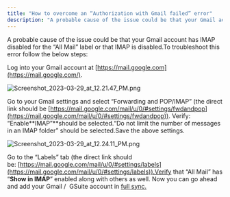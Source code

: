 ```yaml
---
title: "How to overcome an “Authorization with Gmail failed” error"
description: "A probable cause of the issue could be that your Gmail account has IMAP disabled for the “All Mail” label or that IMAP is disabled.To troubleshoot thi..."
---
```


A probable cause of the issue could be that your Gmail account has IMAP disabled for the “All Mail” label or that IMAP is disabled.To troubleshoot this error follow the below steps:

Log into your Gmail account at [https://mail.google.com](https://mail.google.com/).

![Screenshot_2023-03-29_at_12.21.47_PM.png](./images/Screenshot-2023-03-29-at-12.21.47-PM.png)

Go to your Gmail settings and select “Forwarding and POP/IMAP” (the direct link should be [https://mail.google.com/mail/u/0/#settings/fwdandpop](https://mail.google.com/mail/u/0/#settings/fwdandpop)).
Verify:
“Enable**IMAP”**should be selected.“Do not limit the number of messages in an IMAP folder” should be selected.Save the above settings.

![Screenshot_2023-03-29_at_12.24.11_PM.png](./images/Screenshot-2023-03-29-at-12.24.11-PM.png)

Go to the “Labels” tab (the direct link should be: [https://mail.google.com/mail/u/0/#settings/labels](https://mail.google.com/mail/u/0/#settings/labels)).Verify that “All Mail” has “**Show in IMAP**” enabled along with others as well. Now you can go ahead and add your Gmail /  GSuite account in [full sync.](https://support.salesmate.io/hc/en-us/articles/115000665965)
